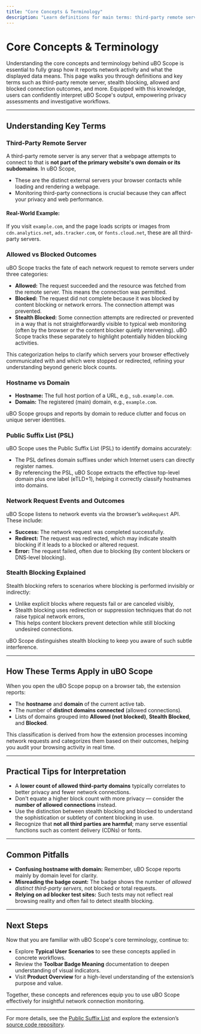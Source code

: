 ```yaml
---
title: "Core Concepts & Terminology"
description: "Learn definitions for main terms: third-party remote server, stealth blocking, allowed/blocked outcomes, and more. Understand these concepts to interpret uBO Scope’s data accurately."
---
```


# Core Concepts & Terminology

Understanding the core concepts and terminology behind uBO Scope is essential to fully grasp how it reports network activity and what the displayed data means. This page walks you through definitions and key terms such as third-party remote server, stealth blocking, allowed and blocked connection outcomes, and more. Equipped with this knowledge, users can confidently interpret uBO Scope's output, empowering privacy assessments and investigative workflows.

---

## Understanding Key Terms

### Third-Party Remote Server
A third-party remote server is any server that a webpage attempts to connect to that is **not part of the primary website's own domain or its subdomains**. In uBO Scope,
- These are the distinct external servers your browser contacts while loading and rendering a webpage.
- Monitoring third-party connections is crucial because they can affect your privacy and web performance.

#### Real-World Example:
If you visit `example.com`, and the page loads scripts or images from `cdn.analytics.net`, `ads.tracker.com`, or `fonts.cloud.net`, these are all third-party servers.

### Allowed vs Blocked Outcomes
uBO Scope tracks the fate of each network request to remote servers under three categories:

- **Allowed:** The request succeeded and the resource was fetched from the remote server. This means the connection was permitted.
- **Blocked:** The request did not complete because it was blocked by content blocking or network errors. The connection attempt was prevented.
- **Stealth Blocked:** Some connection attempts are redirected or prevented in a way that is not straightforwardly visible to typical web monitoring (often by the browser or the content blocker quietly intervening). uBO Scope tracks these separately to highlight potentially hidden blocking activities.

This categorization helps to clarify which servers your browser effectively communicated with and which were stopped or redirected, refining your understanding beyond generic block counts.

### Hostname vs Domain
- **Hostname:** The full host portion of a URL, e.g., `sub.example.com`.
- **Domain:** The registered (main) domain, e.g., `example.com`.

uBO Scope groups and reports by domain to reduce clutter and focus on unique server identities.

### Public Suffix List (PSL)
uBO Scope uses the Public Suffix List (PSL) to identify domains accurately:
- The PSL defines domain suffixes under which Internet users can directly register names.
- By referencing the PSL, uBO Scope extracts the effective top-level domain plus one label (eTLD+1), helping it correctly classify hostnames into domains.

### Network Request Events and Outcomes
uBO Scope listens to network events via the browser’s `webRequest` API. These include:

- **Success:** The network request was completed successfully.
- **Redirect:** The request was redirected, which may indicate stealth blocking if it leads to a blocked or altered request.
- **Error:** The request failed, often due to blocking (by content blockers or DNS-level blocking).

### Stealth Blocking Explained
Stealth blocking refers to scenarios where blocking is performed invisibly or indirectly:
- Unlike explicit blocks where requests fail or are canceled visibly,
- Stealth blocking uses redirection or suppression techniques that do not raise typical network errors,
- This helps content blockers prevent detection while still blocking undesired connections.

uBO Scope distinguishes stealth blocking to keep you aware of such subtle interference.

---

## How These Terms Apply in uBO Scope

When you open the uBO Scope popup on a browser tab, the extension reports:

- The **hostname** and **domain** of the current active tab.
- The number of **distinct domains connected** (allowed connections).
- Lists of domains grouped into **Allowed (not blocked)**, **Stealth Blocked**, and **Blocked**.

This classification is derived from how the extension processes incoming network requests and categorizes them based on their outcomes, helping you audit your browsing activity in real time.

---

## Practical Tips for Interpretation

- A **lower count of allowed third-party domains** typically correlates to better privacy and fewer network connections.
- Don't equate a higher block count with more privacy — consider the **number of allowed connections** instead.
- Use the distinction between stealth blocking and blocked to understand the sophistication or subtlety of content blocking in use.
- Recognize that **not all third parties are harmful**; many serve essential functions such as content delivery (CDNs) or fonts.

---

## Common Pitfalls

- **Confusing hostname with domain:** Remember, uBO Scope reports mainly by domain level for clarity.
- **Misreading the badge count:** The badge shows the number of _allowed distinct third-party servers_, not blocked or total requests.
- **Relying on ad blocker test sites:** Such tests may not reflect real browsing reality and often fail to detect stealth blocking.

---

## Next Steps

Now that you are familiar with uBO Scope's core terminology, continue to:

- Explore **Typical User Scenarios** to see these concepts applied in concrete workflows.
- Review the **Toolbar Badge Meaning** documentation to deepen understanding of visual indicators.
- Visit **Product Overview** for a high-level understanding of the extension’s purpose and value.

Together, these concepts and references equip you to use uBO Scope effectively for insightful network connection monitoring.

---

For more details, see the [Public Suffix List](https://publicsuffix.org/list/) and explore the extension’s [source code repository](https://github.com/gorhill/uBO-Scope).